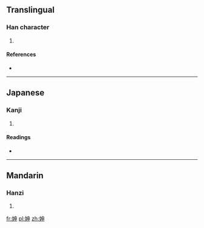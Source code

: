 ==Translingual==

===Han character===
{{Han char|rn=38|rad=女|as=05|sn=8|four=4540<sub>6</sub>|canj=女中田中 (VLWL)|ids=⿰[[女]][[申]]}}

# {{defn|Han|sort=女05}}

====References====
* {{Han ref|kx=0257.350|dkj=06143|hdz=21036.070|uh=59BD|ud=22973|bh=CC50|bd=52304}}

----

==Japanese==

===Kanji===
{{ja-kanji|grade=|rs=女05}}

# {{defn|lang=ja|sort=女05}}

====Readings====
* {{ja-readings|on=[[しん]] (shin)|kun=}}

----

==Mandarin==

===Hanzi===
{{cmn-hanzi|pin=[[shēn]] ([[shen1]])|wg=shen<sup>1</sup>}}

# {{defn|lang=cmn|sort=女05}}

[[fr:妽]]
[[pl:妽]]
[[zh:妽]]